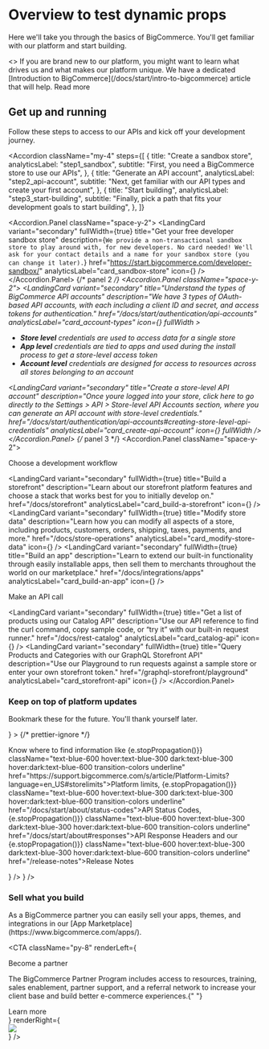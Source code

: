 
<Eyebrow title="Getting Started" />

# Overview to test dynamic props

Here we'll take you through the basics of BigCommerce. You'll get familiar with our platform and start building.

<Spacer y={2} />

<SectionCallout title="Need a primer on BigCommerce?">
  <>
    If you are brand new to our platform, you might want to learn what drives us
    and what makes our platform unique. We have a dedicated [Introduction to
    BigCommerce](/docs/start/intro-to-bigcommerce) article that will help.
  </>
  <SectionCallout.Link href="/docs/start/intro-to-bigcommerce">
    Read more
  </SectionCallout.Link>
</SectionCallout>

<h2 className="mt-[3.75rem] text-2xl font-medium leading-loose text-gray-700 dark:text-slate-200">
  Get up and running
</h2>

<p className="mt-1">
  Follow these steps to access to our APIs and kick off your development
  journey.
</p>

<Accordion
  className="my-4"
  steps={[
    {
      title: "Create a sandbox store",
      analyticsLabel: "step1_sandbox",
      subtitle: "First, you need a BigCommerce store to use our APIs",
    },
    {
      title: "Generate an API account",
      analyticsLabel: "step2_api-account",
      subtitle:
        "Next, get familiar with our API types and create your first account",
    },
    {
      title: "Start building",
      analyticsLabel: "step3_start-building",
      subtitle:
        "Finally, pick a path that fits your development goals to start building",
    },
  ]}
>
  <Accordion.Panel className="space-y-2">
    <LandingCard
      variant="secondary"
      fullWidth={true}
      title="Get your free developer sandbox store"
      description={`We provide a non-transactional sandbox store to play around with, for new developers. No card needed! We'll ask for your contact details and a name for your sandbox store (you can change it later).`}
      href="https://start.bigcommerce.com/developer-sandbox/"
      analyticsLabel="card_sandbox-store"
      icon={<Icon name="data-settings" />}
    />
  </Accordion.Panel>
  {/* panel 2 */}
  <Accordion.Panel className="space-y-2">
    <LandingCard
      variant="secondary"
      title="Understand the types of BigCommerce API accounts"
      description="We have 3 types of OAuth-based API accounts, with each including a client ID and secret, and access tokens for authentication."
      href="/docs/start/authentication/api-accounts"
      analyticsLabel="card_account-types"
      icon={<Icon name="fingerprint" />}
      fullWidth
    >
      <ul className="ml-6 mt-4 list-disc text-gray-500 dark:text-gray-300">
        <li>
          **Store level** credentials are used to access data for a single store
        </li>
        <li>
          **App level** credentials are tied to apps and used during the install
          process to get a store-level access token
        </li>
        <li>
          **Account level** credentials are designed for access to resources
          across all stores belonging to an account
        </li>
      </ul>
    </LandingCard>
    <LandingCard
      variant="secondary"
      title="Create a store-level API account"
      description="Once youre logged into your store, click here to go directly to the Settings > API > Store-level API Accounts section, where you can generate an API account with store-level credentials."
      href="/docs/start/authentication/api-accounts#creating-store-level-api-credentials"
      analyticsLabel="card_create-api-account"
      icon={<Icon name="data-settings" />}
      fullWidth
    />
  </Accordion.Panel>
  {/* panel 3 */}
  <Accordion.Panel className="space-y-2">
    <p className="pt-4 text-gray-950 dark:text-slate-200">
      Choose a development workflow
    </p>
    <LandingCard
      variant="secondary"
      fullWidth={true}
      title="Build a storefront"
      description="Learn about our storefront platform features and choose a stack that works best for you to initially develop on."
      href="/docs/storefront"
      analyticsLabel="card_build-a-storefront"
      icon={<Icon name="storefront" />}
    />
    <LandingCard
      variant="secondary"
      fullWidth={true}
      title="Modify store data"
      description="Learn how you can modify all aspects of a store, including products, customers, orders, shipping, taxes, payments, and more."
      href="/docs/store-operations"
      analyticsLabel="card_modify-store-data"
      icon={<Icon name="data-settings" />}
    />
    <LandingCard
      variant="secondary"
      fullWidth={true}
      title="Build an app"
      description="Learn to extend our built-in functionality through easily installable apps, then sell them to merchants throughout the world on our marketplace."
      href="/docs/integrations/apps"
      analyticsLabel="card_build-an-app"
      icon={<Icon name="settings-input" />}
    />
    <p className="pt-4 text-gray-950 dark:text-slate-200">Make an API call</p>
    <LandingCard
      variant="secondary"
      fullWidth={true}
      title="Get a list of products using our Catalog API"
      description="Use our API reference to find the curl command, copy sample code, or “try it” with our built-in request runner."
      href="/docs/rest-catalog"
      analyticsLabel="card_catalog-api"
      icon={<Icon name="api-connect" />}
    />
    <LandingCard
      variant="secondary"
      fullWidth={true}
      title="Query Products and Categories with our GraphQL Storefront API"
      description="Use our Playground to run requests against a sample store or enter your own storefront token."
      href="/graphql-storefront/playground"
      analyticsLabel="card_storefront-api"
      icon={<Icon name="api-connect" />}
    />
  </Accordion.Panel>
</Accordion>

<Spacer y={3} type="line" />

### Keep on top of platform updates

<p className="mt-1">
  Bookmark these for the future. You'll thank yourself later.
</p>

<div className="mt-6 space-y-2">
  <LandingCard
    variant="secondary"
    fullWidth={true}
    title="Helpful resources"
    href="/docs/start/best-practices"
    icon={<Icon name="bookmark" />}
  >
    {/* prettier-ignore */}
    <p className="muted-paragraph">
      Know where to find information like <Link target="_blank" onClick={(e)=> {e.stopPropagation()}} className="text-blue-600 hover:text-blue-300 dark:text-blue-300 hover:dark:text-blue-600 transition-colors underline" href="https://support.bigcommerce.com/s/article/Platform-Limits?language=en_US#storelimits">Platform limits</Link>, <Link onClick={(e)=> {e.stopPropagation()}} className="text-blue-600 hover:text-blue-300 dark:text-blue-300 hover:dark:text-blue-600 transition-colors underline" href="/docs/start/about/status-codes">API Status Codes</Link>, <Link onClick={(e)=> {e.stopPropagation()}} className="text-blue-600 hover:text-blue-300 dark:text-blue-300 hover:dark:text-blue-600 transition-colors underline" href="/docs/start/about#responses">API Response Headers</Link> and our <Link onClick={(e)=> {e.stopPropagation()}} className="text-blue-600 hover:text-blue-300 dark:text-blue-300 hover:dark:text-blue-600 transition-colors underline" href="/release-notes">Release Notes</Link>
    </p>
  </LandingCard>
  <LandingCard
    variant="secondary"
    fullWidth={true}
    title="BigCommerceDevs community"
    description={`Share, learn, and hang with the BigCommerce team and a vibrant ecosystem of developers building on our platform from around the world.`}
    href="/community"
    icon={<Icon name="bookmark" />}
  />
  <LandingCard
    variant="secondary"
    fullWidth={true}
    title="BigDev certification courses"
    description={`For those that want to dive into our platform in a deep, guided manner, we offer in-person, on-site, and on-demand developer certification courses.`}
    href="https://www.bigcommerce.com/blog/bigdev-certification/"
    icon={<Icon name="bookmark" />}
  />
</div>

<Spacer y={3} type="line" />

### Sell what you build

<p>
  As a BigCommerce partner you can easily sell your apps, themes, and
  integrations in our [App Marketplace](https://www.bigcommerce.com/apps/).
</p>

<CTA
  className="py-8"
  renderLeft={
    <div className="space-y-4">
      <p className="font-medium">Become a partner</p>
      <p className="text-gray-500 dark:text-gray-300">
        The BigCommerce Partner Program includes access to resources, training,
        sales enablement, partner support, and a referral network to increase
        your client base and build better e-commerce experiences.{" "}
      </p>
      <Link
        className="inline-flex items-center gap-1 text-blue-600 transition-colors hover:text-blue-300 dark:text-blue-300 hover:dark:text-blue-600"
        href="https://www.bigcommerce.com/partners/become-a-partner/"
      >
        Learn more
        <Icon
          className="inline h-4 w-4"
          name="external"
          includesWrapper={false}
        />
      </Link>
    </div>
  }
  renderRight={
    <div className="w-full md:w-[300px]">
      <Image
        className="h-auto w-full"
        src="/images/getting-started-cta-image.jpg"
        width={500}
        height={500}
      />
    </div>
  }
/>

<Spacer y={3} type="line" />
